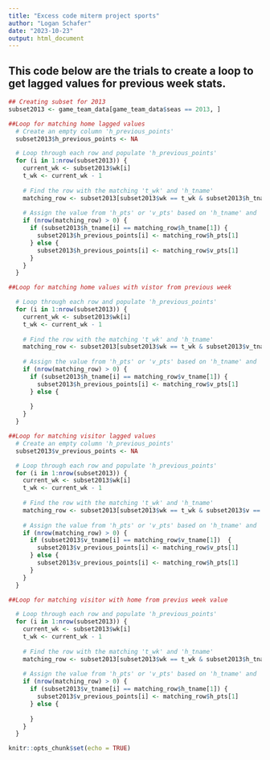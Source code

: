 ```yaml
---
title: "Excess code miterm project sports"
author: "Logan Schafer"
date: "2023-10-23"
output: html_document
---
```

## This code below are the trials to create a loop to get lagged values for previous week stats.

```r
## Creating subset for 2013
subset2013 <- game_team_data[game_team_data$seas == 2013, ]
```

```r
##Loop for matching home lagged values 
  # Create an empty column 'h_previous_points'
  subset2013$h_previous_points <- NA

  # Loop through each row and populate 'h_previous_points'
  for (i in 1:nrow(subset2013)) {
    current_wk <- subset2013$wk[i]
    t_wk <- current_wk - 1
    
    # Find the row with the matching 't_wk' and 'h_tname'
    matching_row <- subset2013[subset2013$wk == t_wk & subset2013$h_tname == subset2013$h_tname[i], ]
    
    # Assign the value from 'h_pts' or 'v_pts' based on 'h_tname' and 'v_tname' matching
    if (nrow(matching_row) > 0) {
      if (subset2013$h_tname[i] == matching_row$h_tname[1]) {
        subset2013$h_previous_points[i] <- matching_row$h_pts[1]
      } else {
        subset2013$h_previous_points[i] <- matching_row$v_pts[1]
      }
    }
  }

```

```r
##Loop for matching home values with vistor from previous week

  # Loop through each row and populate 'h_previous_points'
  for (i in 1:nrow(subset2013)) {
    current_wk <- subset2013$wk[i]
    t_wk <- current_wk - 1
    
    # Find the row with the matching 't_wk' and 'h_tname'
    matching_row <- subset2013[subset2013$wk == t_wk & subset2013$v_tname == subset2013$h_tname[i], ]
    
    # Assign the value from 'h_pts' or 'v_pts' based on 'h_tname' and 'v_tname' matching
    if (nrow(matching_row) > 0) {
      if (subset2013$h_tname[i] == matching_row$v_tname[1]) {
        subset2013$h_previous_points[i] <- matching_row$v_pts[1]
      } else {
        
      }
    }
  }
```


```r
##Loop for matching visitor lagged values
  # Create an empty column 'h_previous_points'
  subset2013$v_previous_points <- NA

  # Loop through each row and populate 'h_previous_points'
  for (i in 1:nrow(subset2013)) {
    current_wk <- subset2013$wk[i]
    t_wk <- current_wk - 1
    
    # Find the row with the matching 't_wk' and 'h_tname'
    matching_row <- subset2013[subset2013$wk == t_wk & subset2013$v == subset2013$v_tname[i], ]
    
    # Assign the value from 'h_pts' or 'v_pts' based on 'h_tname' and 'v_tname' matching
    if (nrow(matching_row) > 0) {
      if (subset2013$v_tname[i] == matching_row$v_tname[1])  {
        subset2013$v_previous_points[i] <- matching_row$v_pts[1]
      } else {
        subset2013$v_previous_points[i] <- matching_row$h_pts[1]
      }
    }
  }
```

```r
##Loop for matching visitor with home from previus week value

  # Loop through each row and populate 'h_previous_points'
  for (i in 1:nrow(subset2013)) {
    current_wk <- subset2013$wk[i]
    t_wk <- current_wk - 1
    
    # Find the row with the matching 't_wk' and 'h_tname'
    matching_row <- subset2013[subset2013$wk == t_wk & subset2013$h_tname == subset2013$v_tname[i], ]
    
    # Assign the value from 'h_pts' or 'v_pts' based on 'h_tname' and 'v_tname' matching
    if (nrow(matching_row) > 0) {
      if (subset2013$v_tname[i] == matching_row$h_tname[1]) {
        subset2013$v_previous_points[i] <- matching_row$h_pts[1]
      } else {
        
      }
    }
  }

```

```r
knitr::opts_chunk$set(echo = TRUE)
```

